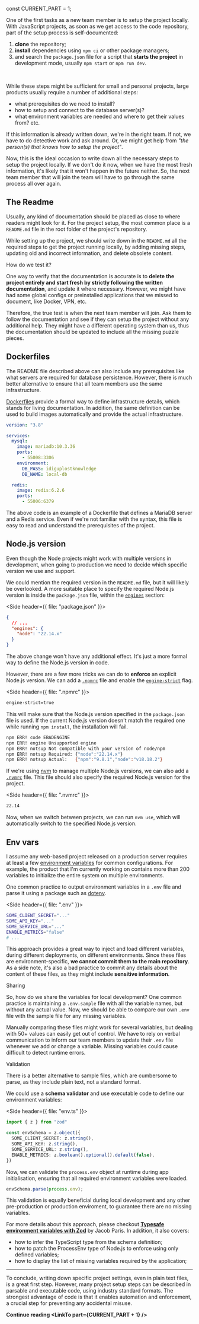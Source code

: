 


const CURRENT_PART = 1;


<TOC current={CURRENT_PART} />

One of the first tasks as a new team member is to setup the project locally. With JavaScript projects, as soon as we get access to the code repository, part of the setup process is self-documented:

1. **clone** the repository;
2. **install** dependencies using `npm ci` or other package managers;
3. and search the `package.json` file for a script that **starts the project** in development mode, usually `npm start` or `npm run dev`.

<br />

While these steps might be sufficient for small and personal projects, large products usually require a number of additional steps:

- what prerequisites do we need to install?
- how to setup and connect to the database server(s)?
- what environment variables are needed and where to get their values from? etc.

If this information is already written down, we're in the right team. If not, we have to do detective work and ask around. Or, we might get help from _"the person(s) that knows how to setup the project"_.

Now, this is the ideal occasion to write down all the necessary steps to setup the project locally. If we don't do it now, when we have the most fresh information, it's likely that it won't happen in the future neither. So, the next team member that will join the team will have to go through the same process all over again.

## The Readme

Usually, any kind of documentation should be placed as close to where readers might look for it. For the project setup, the most common place is a `README.md` file in the root folder of the project's repository.

While setting up the project, we should write down in the `README.md` all the required steps to get the project running locally, by adding missing steps, updating old and incorrect information, and delete obsolete content.

<Subheading>How do we test it?</Subheading>

One way to verify that the documentation is accurate is to **delete the project entirely and start fresh by strictly following the written documentation**, and update it where necessary. However, we might have had some global configs or preinstalled applications that we missed to document, like Docker, VPN, etc.

Therefore, the true test is when the next team member will join. Ask them to follow the documentation and see if they can setup the project without any additional help. They might have a different operating system than us, thus the documentation should be updated to include all the missing puzzle pieces.

## Dockerfiles

The README file described above can also include any prerequisites like what servers are required for database persistence. However, there is much better alternative to ensure that all team members use the same infrastructure.

[Dockerfiles](https://docs.docker.com/reference/dockerfile/) provide a formal way to define infrastructure details, which stands for living documentation. In addition, the same definition can be used to build images automatically and provide the actual infrastructure.

```yaml
version: "3.8"

services:
  mysql:
    image: mariadb:10.3.36
    ports:
      - 55008:3306
    environment:
      DB_PASS: idiguplostknowledge
      DB_NAME: local-db

  redis:
    image: redis:6.2.6
    ports:
      - 55006:6379
```

The above code is an example of a Dockerfile that defines a MariaDB server and a Redis service. Even if we're not familiar with the syntax, this file is easy to read and understand the prerequisites of the project.

## Node.js version

Even though the Node projects might work with multiple versions in development, when going to production we need to decide which specific version we use and support.

We could mention the required version in the `README.md` file, but it will likely be overlooked. A more suitable place to specify the required Node.js version is inside the `package.json` file, within the [`engines`](https://docs.npmjs.com/cli/v11/configuring-npm/package-json#engines) section:

<Side header={{ file: "package.json" }}>

```json
{
  // ...
  "engines": {
    "node": "22.14.x"
  }
}
```

</Side>

The above change won't have any additional effect. It's just a more formal way to define the Node.js version in code.

However, there are a few more tricks we can do to **enforce** an explicit Node.js version. We can add a [`.npmrc`](https://docs.npmjs.com/cli/v9/configuring-npm/npmrc) file and enable the [`engine-strict`](https://docs.npmjs.com/cli/v9/using-npm/config#engine-strict) flag.

<Side header={{ file: ".npmrc" }}>

```bash
engine-strict=true
```

</Side>

This will make sure that the Node.js version specified in the `package.json` file is used. If the current Node.js version doesn't match the required one while running `npm install`, the installation will fail.

```bash
npm ERR! code EBADENGINE
npm ERR! engine Unsupported engine
npm ERR! notsup Not compatible with your version of node/npm
npm ERR! notsup Required: {"node":"22.14.x"}
npm ERR! notsup Actual:   {"npm":"9.8.1","node":"v18.18.2"}
```

If we're using [nvm](https://github.com/nvm-sh/nvm) to manage multiple Node.js versions, we can also add a [`.nvmrc`](https://github.com/nvm-sh/nvm?tab=readme-ov-file#nvmrc) file. This file should also specify the required Node.js version for the project.

<Side header={{ file: ".nvmrc" }}>

```bash
22.14
```

</Side>

Now, when we switch between projects, we can run `nvm use`, which will automatically switch to the specified Node.js version.

## Env vars

I assume any web-based project released on a production server requires at least a few [environment variables](https://en.wikipedia.org/wiki/Environment_variable) for common configurations. For example, the product that I'm currently working on contains more than 200 variables to initialize the entire system on multiple environments.

One common practice to output environment variables in a `.env` file and parse it using a package such as [dotenv](https://www.npmjs.com/package/dotenv).

<Side header={{ file: ".env" }}>

```bash
SOME_CLIENT_SECRET="..."
SOME_API_KEY="..."
SOME_SERVICE_URL="..."
ENABLE_METRICS="false"
# ...
```

</Side>

This approach provides a great way to inject and load different variables, during different deployments, on different environments. Since these files are environment-specific, **we cannot commit them to the main repository**. As a side note, it's also a bad practice to commit any details about the content of these files, as they might include **sensitive information**.

<Subheading>Sharing</Subheading>

So, how do we share the variables for local development? One common practice is maintaining a `.env.sample` file with all the variable names, but without any actual value. Now, we should be able to compare our own `.env` file with the sample file for any missing variables.

Manually comparing these files might work for several variables, but dealing with 50+ values can easily get out of control. We have to rely on verbal communication to inform our team members to update their `.env` file whenever we add or change a variable. Missing variables could cause difficult to detect runtime errors.

<Subheading>Validation</Subheading>

There is a better alternative to sample files, which are cumbersome to parse, as they include plain text, not a standard format.

We could use a **schema validator** and use executable code to define our environment variables:

<Side header={{ file: "env.ts" }}>

```ts
import { z } from "zod"

const envSchema = z.object({
  SOME_CLIENT_SECRET: z.string(),
  SOME_API_KEY: z.string(),
  SOME_SERVICE_URL: z.string(),
  ENABLE_METRICS: z.boolean().optional().default(false),
})
```
</Side>

Now, we can validate the `process.env` object at runtime during app initialisation, ensuring that all required environment variables were loaded.

```ts
envSchema.parse(process.env);
```

This validation is equally beneficial during local development and any other pre-production or production enviroment, to guarantee there are no missing variables.

For more details about this approach, please checkout [**Typesafe environment variables with Zod**](https://www.jacobparis.com/content/type-safe-env) by Jacob Paris. In addition, it also covers:

- how to infer the TypeScript type from the schema definition;
- how to patch the ProcessEnv type of Node.js to enforce using only defined variables;
- how to display the list of missing variables required by the application;

---

To conclude, writing down specific project settings, even in plain text files, is a great first step. However, many project setup steps can be described in parsable and executable code, using industry standard formats. The strongest advantage of code is that it enables automation and enforcement, a crucial step for preventing any accidental misuse.

**Continue reading <LinkTo part={CURRENT_PART + 1} />**